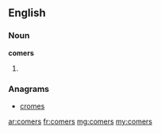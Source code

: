 ==English==

===Noun===
'''comers'''

# {{plural of|comer}}

===Anagrams===
* [[cromes#English|cromes]]

[[ar:comers]]
[[fr:comers]]
[[mg:comers]]
[[my:comers]]